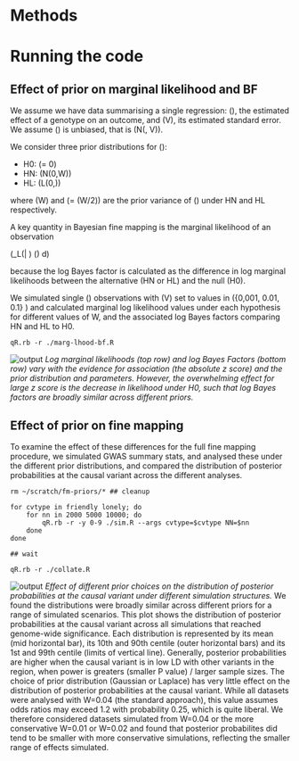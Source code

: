 # Methods

# Running the code

## Effect of prior on marginal likelihood and BF

We assume we have data summarising a single regression: \(\hat\beta\), the estimated effect of a genotype on an outcome, and \(\hat V\), its estimated standard error.  We assume \(\hat\beta\) is unbiased, that is \(\hat\beta \sim N(\beta, \hat V)\).

We consider three prior distributions for \(\beta\):

- H0: \(\beta = 0\)
- HN: \(\beta \sim N(0,W)\)
- HL: \(\beta \sim L(0,\lambda)\)

where \(W\) and \(\lambda = \sqrt(W/2)\) are the prior variance of \(\beta\) under HN and HL respectively.

A key quantity in Bayesian fine mapping is the marginal likelihood of an observation

\(\int_\beta L(\hat\beta | \beta ) \pi(\beta) d\beta \)

because the log Bayes factor is calculated as the difference in log marginal likelihoods between the alternative (HN or HL) and the null (H0).

We simulated single \(\hat\beta\) observations with \(\hat V\) set to values in \({0,001, 0.01, 0.1} \) and calculated marginal log likelihood values under each hypothesis for different values of W, and the associated log Bayes factors comparing HN and HL to H0.

```
qR.rb -r ./marg-lhood-bf.R
```

![output](marg-lhood-bf.png)
*Log marginal likelihoods (top row) and log Bayes Factors (bottom row) vary with the evidence for association (the absolute z score) and the prior distribution and parameters. However, the overwhelming effect for large z score is the decrease in likelihood under H0, such that log Bayes factors are broadly similar across different priors.* 

## Effect of prior on fine mapping

To examine the effect of these differences for the full fine mapping procedure, we simulated GWAS summary stats, and analysed these under the different prior distributions, and compared the distribution of posterior probabilities at the causal variant across the different analyses.

```
rm ~/scratch/fm-priors/* ## cleanup

for cvtype in friendly lonely; do
    for nn in 2000 5000 10000; do
        qR.rb -r -y 0-9 ./sim.R --args cvtype=$cvtype NN=$nn
    done
done

## wait

qR.rb -r ./collate.R
```

![output](pp-sims-sig.png)
*Effect of different prior choices on the distribution of posterior probabilities at the causal variant under different simulation structures.* We found the distributions were broadly similar across different priors for a range of simulated scenarios. This plot shows the distribution of posterior probabilities at the causal variant across all simulations that reached genome-wide significance. Each distribution is represented by its mean (mid horizontal bar), its 10th and 90th centile (outer horizontal bars) and its 1st and 99th centile (limits of vertical line).  Generally, posterior probabilities are higher when the causal variant is in low LD with other variants in the region, when power is greaters (smaller P value) / larger sample sizes. The choice of prior distribution (Gaussian or Laplace) has very little effect on the distribution of posterior probabilities at the causal variant.  While all datasets were analysed with W=0.04 (the standard approach), this value assumes odds ratios may exceed 1.2 with probability 0.25, which is quite liberal.  We therefore considered datasets simulated from W=0.04 or the more conservative W=0.01 or W=0.02 and found that posterior probabilites did tend to be smaller with more conservative simulations, reflecting the smaller range of effects simulated.
